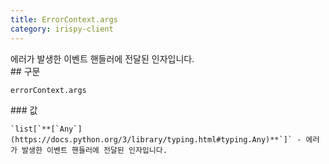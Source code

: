 ```yaml
---
title: ErrorContext.args
category: irispy-client
---
```


<Section>
  에러가 발생한 이벤트 핸들러에 전달된 인자입니다.
</Section>
<Section>
  ## 구문

  ~~~py
  errorContext.args
  ~~~

  <Section>
    ### 값

    `list[`**[`Any`](https://docs.python.org/3/library/typing.html#typing.Any)**`]` - 에러가 발생한 이벤트 핸들러에 전달된 인자입니다.
  </Section>
</Section>